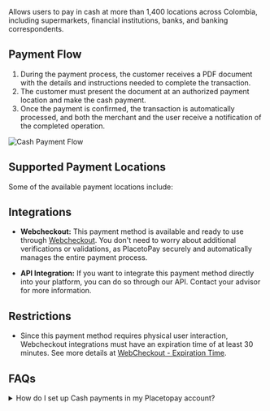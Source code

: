 

<PageTitle title='Cash payment' imageSrc={logoCash}/>
<CountryFlags countries="CO"  prefix="Available for: " className='mt-4'/>

Allows users to pay in cash at more than 1,400 locations across Colombia, including supermarkets, financial institutions, banks, and banking correspondents.

## Payment Flow  

1. During the payment process, the customer receives a PDF document with the details and instructions needed to complete the transaction.  
2. The customer must present the document at an authorized payment location and make the cash payment.  
3. Once the payment is confirmed, the transaction is automatically processed, and both the merchant and the user receive a notification of the completed operation.  

![Cash Payment Flow](/en/payments/pm-cash-flow.webp)  

## Supported Payment Locations  

Some of the available payment locations include:

<CashIcons />

## Integrations  

- **Webcheckout:** This payment method is available and ready to use through [Webcheckout](/en/checkout). You don't need to worry about additional verifications or validations, as PlacetoPay securely and automatically manages the entire payment process.  

- **API Integration:** If you want to integrate this payment method directly into your platform, you can do so through our API. Contact your advisor for more information.  

## Restrictions  

- Since this payment method requires physical user interaction, Webcheckout integrations must have an expiration time of at least 30 minutes. See more details at [WebCheckout - Expiration Time](/en/checkout/expiration).  

## FAQs  

<details>
    <summary>How do I set up Cash payments in my Placetopay account?</summary>
    <p>Contact our operations team to enable this feature on your site through the email servicioposventa@placetopay.com.</p>
</details>
